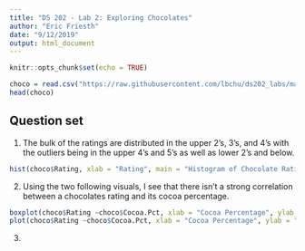 ```yaml
---
title: "DS 202 - Lab 2: Exploring Chocolates"
author: "Eric Friesth"
date: "9/12/2019"
output: html_document
---
```


```r
knitr::opts_chunk$set(echo = TRUE)
```

 
```r
choco = read.csv("https://raw.githubusercontent.com/lbchu/ds202_labs/master/choco.csv")
head(choco)
```

## Question set
1. The bulk of the ratings are distributed in the upper 2's, 3's, and 4's with the outliers being in the upper 4's and 5's as well as lower 2's and below. 

```r
hist(choco$Rating, xlab = "Rating", main = "Histogram of Chocolate Ratings")
```

2. Using the two following visuals, I see that there isn't a strong correlation between a chocolates rating and its cocoa percentage.

```r
boxplot(choco$Rating ~choco$Cocoa.Pct, xlab = "Cocoa Percentage", ylab = "Rating", main = "Boxplot of Ratings to Cocoa Percentage")
plot(choco$Rating ~choco$Cocoa.Pct, xlab = "Cocoa Percentage", ylab = "Rating", main = "Scatter Plot of Rating to Cocoa Percentage")
```

3. 




















